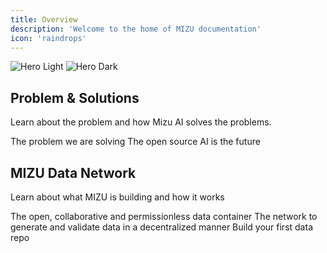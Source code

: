 ```yaml
---
title: Overview
description: 'Welcome to the home of MIZU documentation'
icon: 'raindrops'
---
```


<img
  className="block dark:hidden"
  src="/images/hero-light.svg"
  alt="Hero Light"
/>
<img
  className="hidden dark:block"
  src="/images/hero-dark.svg"
  alt="Hero Dark"
/>

## Problem & Solutions

Learn about the problem and how Mizu AI solves the problems.

<CardGroup cols={2}>
  <Card
    title="Why MIZU"
    icon="seal-question"
    href="/introduction/whyus"
  >
    The problem we are solving
  </Card>
  <Card
    title="Mission & Vision"
    icon="bullseye"
    href="/introduction/mission-vision"
  >
    The open source AI is the future
  </Card>
</CardGroup>

## MIZU Data Network

Learn about what MIZU is building and how it works

<CardGroup cols={3}>
  <Card
    title="Data Repo"
    icon="chart-network"
    href="/data-repo/data-repo"
  >
    The open, collaborative and permissionless data container
  </Card>
  <Card
    title="Data Network"
    icon="chart-network"
    href="/data-network/architecture"
  >
    The network to generate and validate data in a decentralized manner
  </Card>
    <Card
    title="Cookbook"
    icon="chart-network"
    href="/cookbook/marketplace"
  >
    Build your first data repo
  </Card>
</CardGroup>
